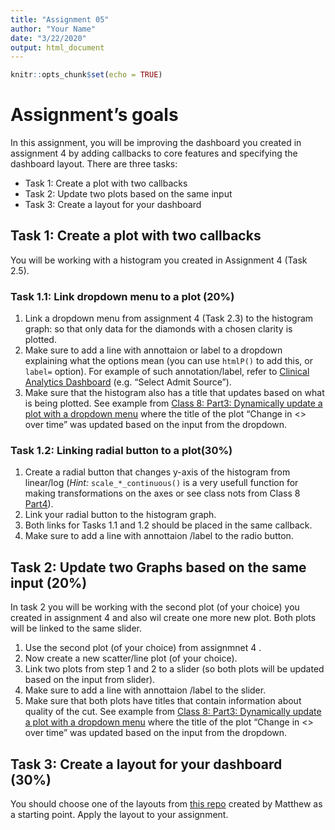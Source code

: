 ```yaml
---
title: "Assignment 05"
author: "Your Name"
date: "3/22/2020"
output: html_document
---
```


```r
knitr::opts_chunk$set(echo = TRUE)
```
# Assignment's goals
In this assignment, you will be improving the dashboard you created in assignment 4 by adding callbacks to core features and specifying the dashboard layout.
There are three tasks:
 
- Task 1: Create a plot with two callbacks
- Task 2: Update two plots based on the same input
- Task 3: Create a layout for your dashboard

## Task 1: Create a plot with two callbacks

You will be working with a histogram you created in Assignment 4 (Task 2.5).

### Task 1.1: Link dropdown menu to a plot (20%)

1. Link a dropdown menu from assignment 4 (Task 2.3) to the histogram graph: so that only data for the diamonds with a chosen clarity is plotted.
2. Make sure to add a line with annottaion or label to a dropdown explaining what the options mean (you can use `htmlP()` to add this, or `label=` option). For example of such annotation/label, refer to [Clinical Analytics Dashboard](https://dash-gallery.plotly.host/dash-clinical-analytics/) (e.g. "Select Admit Source").
3. Make sure that the histogram also has a title that updates based on what is being plotted. See example from [Class 8: Part3: Dynamically update a plot with a dropdown menu](https://stat545guidebook.netlify.com/dashr-part-ii.html) where the title of the plot "Change in <<VARIBALE>> over time" was updated based on the input from the dropdown.

### Task 1.2: Linking radial button to a plot(30%)

1. Create a radial button that changes y-axis of the histogram from linear/log (*Hint:* `scale_*_continuous()` is a very usefull function for making transformations on the axes or see class nots from Class 8 [Part4](https://stat545guidebook.netlify.com/dashr-part-ii.html)).
2. Link your radial button to the histogram graph. 
3. Both links for Tasks 1.1 and 1.2 should be placed in the same callback.
4. Make sure to add a line with annottaion /label to the radio button.

## Task 2: Update two Graphs based on the same input (20%)

In task 2 you will be working with the second plot (of your choice) you created in assignment 4 and also wil create one more new plot. Both plots will be linked to the same slider.

1. Use the second plot (of your choice) from assignmnet 4 .
2. Now create a new scatter/line plot (of your choice).
3. Link two plots from step 1 and 2 to a slider (so both plots will be updated based on the input from slider).
4. Make sure to add a line with annottaion /label to the slider.
5. Make sure that both plots have titles that contain information about quality of the cut. See example from [Class 8: Part3: Dynamically update a plot with a dropdown menu](https://stat545guidebook.netlify.com/dashr-part-ii.html) where the title of the plot "Change in <<VARIBALE>> over time" was updated based on the input from the dropdown.

## Task 3: Create a layout for your dashboard (30%)
You should choose one of the layouts from [this repo](https://github.com/matthewconnell/dashr_sample_layouts) created by Matthew as a starting point.
Apply the layout to your assignment.
